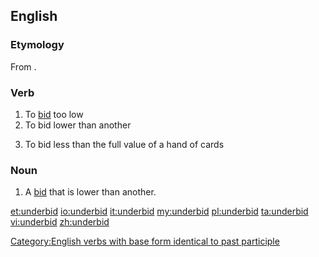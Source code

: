 ==English==

===Etymology===
From {{prefix|under|bid}}.

===Verb===
{{en-verb|underbids|underbidding|underbid}}

# To [[bid]] too low
# To bid lower than another
# {{bridge}} To bid less than the full value of a hand of cards

===Noun===
{{en-noun}}

# A [[bid]] that is lower than another.

[[Category:English verbs with base form identical to past participle]]

[[et:underbid]]
[[io:underbid]]
[[it:underbid]]
[[my:underbid]]
[[pl:underbid]]
[[ta:underbid]]
[[vi:underbid]]
[[zh:underbid]]